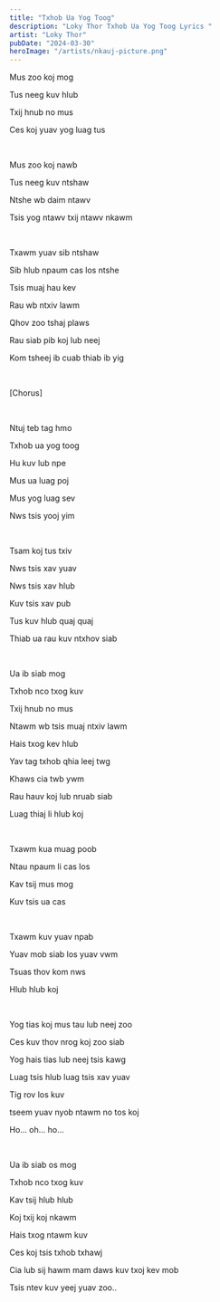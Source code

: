 ```yaml
---
title: "Txhob Ua Yog Toog"
description: "Loky Thor Txhob Ua Yog Toog Lyrics "
artist: "Loky Thor"
pubDate: "2024-03-30"
heroImage: "/artists/nkauj-picture.png"
---
```


Mus zoo koj mog

Tus neeg kuv hlub

Txij hnub no mus

Ces koj yuav yog luag tus

<br />

Mus zoo koj nawb

Tus neeg kuv ntshaw

Ntshe wb daim ntawv

Tsis yog ntawv txij ntawv nkawm

<br />

Txawm yuav sib ntshaw

Sib hlub npaum cas los ntshe

Tsis muaj hau kev

Rau wb ntxiv lawm

Qhov zoo tshaj plaws

Rau siab pib koj lub neej

Kom tsheej ib cuab thiab ib yig

<br />

[Chorus]

<br />

Ntuj teb tag hmo

Txhob ua yog toog

Hu kuv lub npe

Mus ua luag poj

Mus yog luag sev

Nws tsis yooj yim

<br />

Tsam koj tus txiv

Nws tsis xav yuav

Nws tsis xav hlub

Kuv tsis xav pub

Tus kuv hlub quaj quaj

Thiab ua rau kuv ntxhov siab

<br />

Ua ib siab mog

Txhob nco txog kuv

Txij hnub no mus

Ntawm wb tsis muaj ntxiv lawm

Hais txog kev hlub

Yav tag txhob qhia leej twg

Khaws cia twb ywm

Rau hauv koj lub nruab siab

Luag thiaj li hlub koj

<br />

Txawm kua muag poob

Ntau npaum li cas los

Kav tsij mus mog

Kuv tsis ua cas

<br />

Txawm kuv yuav npab

Yuav mob siab los yuav vwm

Tsuas thov kom nws

Hlub hlub koj

<br />

Yog tias koj mus tau lub neej zoo

Ces kuv thov nrog koj zoo siab

Yog hais tias lub neej tsis kawg

Luag tsis hlub luag tsis xav yuav

Tig rov los kuv

tseem yuav nyob ntawm no tos koj

Ho... oh... ho...

<br />

Ua ib siab os mog

Txhob nco txog kuv

Kav tsij hlub hlub

Koj txij koj nkawm

Hais txog ntawm kuv

Ces koj tsis txhob txhawj

Cia lub sij hawm mam daws kuv txoj kev mob

Tsis ntev kuv yeej yuav zoo..
